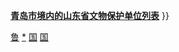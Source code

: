 {{Navbox
|name=青岛市全国重点文物保护单位
|title=[[青岛市全国重点文物保护单位列表|青岛市境内的全国重点文物保护单位]]
|style=text-align:left;
|state={{{state<includeonly>|collapsed</includeonly>}}}
|groupstyle = text-align:center;
| listclass = hlist
|group1=[[市南区]]
|list1=* [[青岛德国建筑群]]
* [[八大关|八大关近代建筑]]
* [[世界红卍字会青岛分会|万字会旧址]]
|group2=[[市北区]]
|list2=* [[青岛啤酒博物馆|青岛啤酒厂早期建筑]]
* [[青岛德国建筑]]
|group3=
|list3=
|group4=[[崂山区]]
|list4=* [[崂山道教建筑群]]
*[[朝连岛灯塔|青岛朝连岛灯塔]]
|group5=
|list5=
|group6=[[黄岛区]]
|list6=* [[齐长城|齐长城遗址]]
* [[琅琊台|琅琊台遗址]]
|group7=[[胶州市]]
|list7=* [[三里河遗址]]
* [[西皇姑庵|西皇姑庵遗址]]
* [[赵家庄遗址]]
* [[祓国都城|祓国都城遗址]]
* [[板桥镇遗址]]  
|group8=
|list8=
|group9=[[平度市]]
|list9=* [[天柱山摩崖石刻]]
* [[即墨故城及六曲山墓群]]
* [[东岳石遗址]]
* [[大泽山石刻及智藏寺墓塔林]]
|group10=[[莱西市]]
|list10=* [[西沙埠遗址]]
|belowstyle=text-align:center
|below=参见：'''[[青岛市文物保护单位]]'''{{·}}'''[[青岛市境内的山东省文物保护单位列表]]'''
}}<noinclude>
[[Category:全国重点文物保护单位模板|鲁]]
[[Category:青岛全国重点文物保护单位‎|*]]
[[Category:山东文物保护单位模板|国]]
[[Category:青岛模板|国]]
</noinclude>